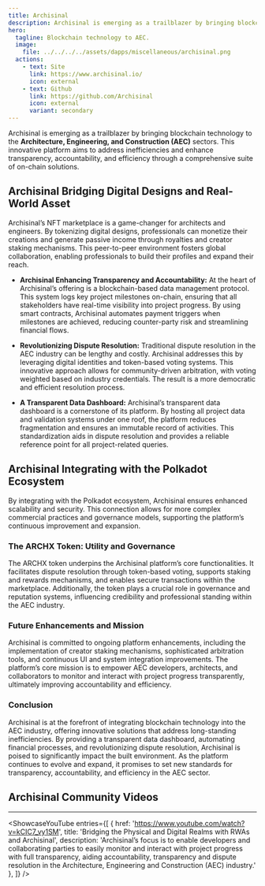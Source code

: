 ```yaml
---
title: Archisinal
description: Archisinal is emerging as a trailblazer by bringing blockchain technology to the Architecture, Engineering, and Construction (AEC) sectors
hero:
  tagline: Blockchain technology to AEC.
  image: 
    file: ../../../../assets/dapps/miscellaneous/archisinal.png
  actions:
    - text: Site
      link: https://www.archisinal.io/
      icon: external
    - text: Github
      link: https://github.com/Archisinal
      icon: external
      variant: secondary
---
```




Archisinal is emerging as a trailblazer by bringing blockchain technology to the **Architecture, Engineering, and Construction (AEC)** sectors. This innovative platform aims to address inefficiencies and enhance transparency, accountability, and efficiency through a comprehensive suite of on-chain solutions.

## Archisinal Bridging Digital Designs and Real-World Asset
Archisinal’s NFT marketplace is a game-changer for architects and engineers. By tokenizing digital designs, professionals can monetize their creations and generate passive income through royalties and creator staking mechanisms. This peer-to-peer environment fosters global collaboration, enabling professionals to build their profiles and expand their reach.

- **Archisinal Enhancing Transparency and Accountability:** At the heart of Archisinal’s offering is a blockchain-based data management protocol. This system logs key project milestones on-chain, ensuring that all stakeholders have real-time visibility into project progress. By using smart contracts, Archisinal automates payment triggers when milestones are achieved, reducing counter-party risk and streamlining financial flows.

- **Revolutionizing Dispute Resolution:** Traditional dispute resolution in the AEC industry can be lengthy and costly. Archisinal addresses this by leveraging digital identities and token-based voting systems. This innovative approach allows for community-driven arbitration, with voting weighted based on industry credentials. The result is a more democratic and efficient resolution process.

- **A Transparent Data Dashboard:** Archisinal’s transparent data dashboard is a cornerstone of its platform. By hosting all project data and validation systems under one roof, the platform reduces fragmentation and ensures an immutable record of activities. This standardization aids in dispute resolution and provides a reliable reference point for all project-related queries.

## Archisinal Integrating with the Polkadot Ecosystem
By integrating with the Polkadot ecosystem, Archisinal ensures enhanced scalability and security. This connection allows for more complex commercial practices and governance models, supporting the platform’s continuous improvement and expansion.

### The ARCHX Token: Utility and Governance
The ARCHX token underpins the Archisinal platform’s core functionalities. It facilitates dispute resolution through token-based voting, supports staking and rewards mechanisms, and enables secure transactions within the marketplace. Additionally, the token plays a crucial role in governance and reputation systems, influencing credibility and professional standing within the AEC industry.

### Future Enhancements and Mission
Archisinal is committed to ongoing platform enhancements, including the implementation of creator staking mechanisms, sophisticated arbitration tools, and continuous UI and system integration improvements. The platform’s core mission is to empower AEC developers, architects, and collaborators to monitor and interact with project progress transparently, ultimately improving accountability and efficiency.

### Conclusion
Archisinal is at the forefront of integrating blockchain technology into the AEC industry, offering innovative solutions that address long-standing inefficiencies. By providing a transparent data dashboard, automating financial processes, and revolutionizing dispute resolution, Archisinal is poised to significantly impact the built environment. As the platform continues to evolve and expand, it promises to set new standards for transparency, accountability, and efficiency in the AEC sector.


## Archisinal Community Videos
------------
<ShowcaseYouTube
  entries={[
    {
      href: 'https://www.youtube.com/watch?v=kCIC7_vy1SM',
      title: 'Bridging the Physical and Digital Realms with RWAs and Archisinal',
      description: 'Archisinal’s focus is to enable developers and collaborating parties to easily monitor and interact with project progress with full transparency, aiding accountability, transparency and dispute resolution in the Architecture, Engineering and Construction (AEC) industry.'    },
  ]} />

